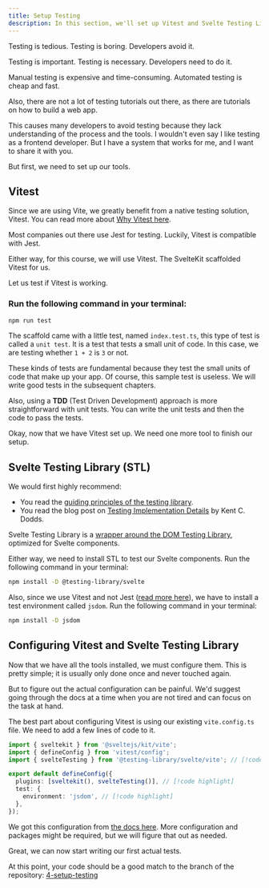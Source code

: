 ```yaml
---
title: Setup Testing
description: In this section, we'll set up Vitest and Svelte Testing Library.
---
```


Testing is tedious. Testing is boring. Developers avoid it.

Testing is important. Testing is necessary. Developers need to do it.

Manual testing is expensive and time-consuming. Automated testing is cheap and fast.

Also, there are not a lot of testing tutorials out there, as there are tutorials on how to build a web app.

This causes many developers to avoid testing because they lack understanding of the process and the tools. I wouldn't even say I like testing as a frontend developer. But I have a system that works for me, and I want to share it with you.

But first, we need to set up our tools.

## Vitest

Since we are using Vite, we greatly benefit from a native testing solution, Vitest. You can read more about [Why Vitest here](https://vitest.dev/guide/why.html).

Most companies out there use Jest for testing. Luckily, Vitest is compatible with Jest.

Either way, for this course, we will use Vitest. The SvelteKit scaffolded Vitest for us.

Let us test if Vitest is working.

### Run the following command in your terminal:

```sh
npm run test
```

The scaffold came with a little test, named `index.test.ts`, this type of test is called a `unit test`. It is a test that tests a small unit of code. In this case, we are testing whether `1 + 2` is `3` or not.

These kinds of tests are fundamental because they test the small units of code that make up your app. Of course, this sample test is useless. We will write good tests in the subsequent chapters.

Also, using a **TDD** (Test Driven Development) approach is more straightforward with unit tests. You can write the unit tests and then the code to pass the tests.

Okay, now that we have Vitest set up. We need one more tool to finish our setup.

## Svelte Testing Library (STL)

<Callout>

We would first highly recommend:

- You read the [guiding principles of the testing library](https://testing-library.com/docs/guiding-principles).
- You read the blog post on [Testing Implementation Details](https://kentcdodds.com/blog/testing-implementation-details) by Kent C. Dodds.

</Callout>

Svelte Testing Library is a [wrapper around the DOM Testing Library](https://testing-library.com/docs/svelte-testing-library/intro), optimized for Svelte components.

Either way, we need to install STL to test our Svelte components. Run the following command in your terminal:

```sh
npm install -D @testing-library/svelte
```

Also, since we use Vitest and not Jest ([read more here](https://testing-library.com/docs/svelte-testing-library/setup#vitest)), we have to install a test environment called `jsdom`. Run the following command in your terminal:

```sh
npm install -D jsdom
```

## Configuring Vitest and Svelte Testing Library

Now that we have all the tools installed, we must configure them. This is pretty simple; it is usually only done once and never touched again.

But to figure out the actual configuration can be painful. We'd suggest going through the docs at a time when you are not tired and can focus on the task at hand.

The best part about configuring Vitest is using our existing `vite.config.ts` file. We need to add a few lines of code to it.

```ts title="./vite.config.ts"
import { sveltekit } from '@sveltejs/kit/vite';
import { defineConfig } from 'vitest/config';
import { svelteTesting } from '@testing-library/svelte/vite'; // [!code highlight]

export default defineConfig({
  plugins: [sveltekit(), svelteTesting()], // [!code highlight]
  test: {
    environment: 'jsdom', // [!code highlight]
  },
});
```

We got this configuration from [the docs here](https://testing-library.com/docs/svelte-testing-library/setup#vitest). More configuration and packages might be required, but we will figure that out as needed.

Great, we can now start writing our first actual tests.

At this point, your code should be a good match to the branch of the repository: [4-setup-testing](https://github.com/yaralahruthik/todo-app-svelte-tdd-typescript/tree/4-setup-testing)
